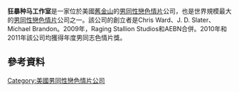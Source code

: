{{多個問題|
{{unreferenced|time=2016-10-28T00:34:11+00:00}}
{{expand|time=2016-10-28T01:12:07+00:00}}
}}
{{Infobox company
| name             = Raging Stallion Studios
| logo             = 
| caption          = 
| type             = 商業
| traded_as        = 
| genre            = <!-- Only used with media and publishing companies -->
| fate             = 
| predecessor      = 
| successor        = 
| foundation       = {{Start date|1998}}
| founder          = {{ubl|[[Chris_Ward_(director)|Chris Ward]]|[[J._D._Slater|J. D. Slater]]}}
| defunct          = <!-- {{End date|YYYY|MM|DD}} -->
| location_city = [[加州|加州]][[舊金山|舊金山]] 
| location_country = {{USA}}
| locations        = 
| area_served      = 
| key_people       = {{ubl|Chris Ward|J. D. Slater|Michael Brandon}}
| industry         = [[色情|色情]]
| products         = [[男同性戀色情片|男同性戀色情片]]
| production       = 
| services         = 
| revenue          = 
| operating_income = 
| net_income       = 
| aum              = <!-- Only used with financial services companies -->
| assets           = 
| equity           = 
| owner            = 
| num_employees    = 
| parent           = 
| divisions        = 
| subsid           = 
| homepage         = 
| footnotes        = 
| intl             = 
}}
'''狂暴种马工作室'''是一家位於美國[[舊金山|舊金山]]的[[男同性戀色情片|男同性戀色情片]]公司，也是世界規模最大的[[男同性戀色情片|男同性戀色情片]]公司之一。該公司的創立者是Chris Ward、J. D. Slater、Michael Brandon。2009年，Raging Stallion Studios和AEBN合併。2010年和2011年該公司均獲得年度男同志色情片獎。

==參考資料==
<references />

{{Gay male pornographic film studios}}
{{American pornographic film studios}}

[[Category:美國男同性戀色情片公司|Category:美國男同性戀色情片公司]]
